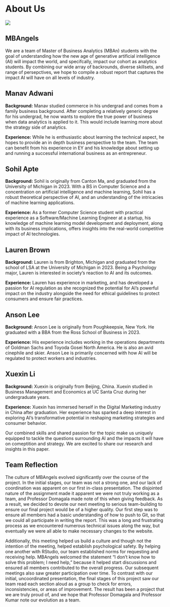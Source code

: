 # About Us
![](images/MBAngels.jpg)

## MBAngels

We are a team of Master of Business Analytics (MBAn) students with the goal of understanding how the new age of generative artificial intelligence (AI) will impact the world, and specifcally, impact our cohort as analytics students. By combining our wide array of backrounds, diverse skillsets, and range of persepctives, we hope to compile a robust report that captures the impact AI will have on all levels of industry.

## Manav Adwani

**Background:**
Manav studied commerce in his undergrad and comes from a family business background. After completing a relatively generic degree for his undergrad, he now wants to explore the true power of business when data analytics is applied to it. This would include learning more about the strategy side of analytics.

**Experience:**
While he is enthusiastic about learning the technical aspect, he hopes to provide an in depth business perspective to the team. The team can benefit from his experience in EY and his knowledge about setting up and running a successful international business as an entrepreneur.

## Sohil Apte 

**Background:**
Sohil is originally from Canton Ma, and graduated from the University of Michigan in 2023. With a BS in Computer Science and a concentration on artificial intelligence and machine learning, Sohil has a robust theoretical perspective of AI, and an understanding of the intricacies of machine learning applications. 

**Experience:**
As a former Computer Science student with practical experience as a Software/Machine Learning Engineer at a startup, his knowledge of machine learning model development and deployment, along with its business implications, offers insights into the real-world competitive impact of AI technologies.

## Lauren Brown

**Background:**
Lauren is from Brighton, Michigan and graduated from the school of LSA at the University of Michigan in 2023. Being a Psychology major, Lauren is interested in society’s reaction to AI and its outcomes.

**Experience:**
Lauren has experience in marketing, and has developed a passion for AI regulation as she recognized the potential for AI's powerful impact on the industry alongside the need for ethical guidelines to protect consumers and ensure fair practices.

## Anson Lee

**Background:**
Anson Lee is originally from Poughkeepsie, New York. He graduated with a BBA from the Ross School of Business in 2023. 

**Experience:**
His experience includes working in the operations departments of Goldman Sachs and Toyoda Gosei North America. He is also an avid cinephile and skier. Anson Lee is primarily concerned with how AI will be regulated to protect workers and industries.

## Xuexin Li

**Background:**
Xuexin is originally from Beijing, China. Xuexin studied in Business Management and Economics at UC Santa Cruz during her undergraduate years.

**Experience:** Xuexin has immersed herself in the Digital Marketing industry in China after graduation. Her experience has sparked a deep interest in exploring AI's transformative potential in reshaping marketing strategies and consumer behavior.

Our combined skills and shared passion for the topic make us uniquely equipped to tackle the questions surrounding AI and the impacts it will have on comeptition and strategy. We are excited to share our research and insights in this paper.

## Team Reflection

The culture of MBAngels evolved significantly over the course of the project. In the initial stages, our team was not a strong one, and our lack of coordination was apparent on our first in-class presentation. The disjointed nature of the assignment made it apparent we were not truly working as a team, and Professor Domagala made note of this when giving feedback. As a result, we decided to devote our next meeting to serious team-building to ensure our final project would be of a higher quality. Our first step was to ensure all members had a basic understanding of how to push to Git, so that we could all participate in writing the report. This was a long and frustrating process as we encountered numerous technical issues along the way, but eventually we were all able to make necessary changes to the website. 

Additionally, this meeting helped us build a culture and though not the intention of the meeting, helped establish psychological safety. By helping one another with RStudio, our team established norms for requesting and receiving help. MBAngels welcomed the statement “I don’t know how to solve this problem; I need help,” because it helped start discussions and ensured all members contributed to the overall progress. Our subsequent meetings also saw greater participation over time. To contrast with our initial, uncoordinated presentation, the final stages of this project saw our team read each section aloud as a group to check for errors, inconsistencies, or areas of improvement. The result has been a project that we are truly proud of, and we hope that Professor Domagala and Professor Kumar note our evolution as a team.

